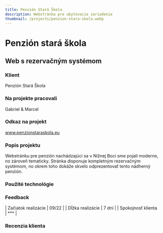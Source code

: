 ```yaml
---
title: Penzión Stará Škola
description: Webstránka pre ubytovacie zariadenie
thumbnail: /projects/penzion-stara-skola.webp
---
```



# Penzión stará škola
## Web s rezervačným systémom

### Klient
Penzión Stará Škola

### Na projekte pracovali
Gabriel & Marcel

### Odkaz na projekt
www.penzionstaraskola.eu

### Popis projektu
Webstránku pre penzión nachádzajúci sa v Nižnej Boci sme
pojali moderne, no zároveň tematicky. Stránka disponuje kompletným
rezervačným systémom, no okrem toho dokáže skvelo odprezentovať
tento nádherný penzión.

### Použité technológie
<div class="flex gap-4">
<Technology name="Astro" color="#7310a3" size={30}>
  <Icon name="simple-icons:astro" size={30} />
</Technology>
<Technology name="TypeScript" color="#3178c6" size={30}>
  <Icon name="mdi:language-typescript" size={30} />
</Technology>
<Technology name="React" color="#1adcff" size={30}>
  <Icon name="uim:react" size={30} />
</Technology>
<Technology name="tailwindcss" color="#139494" size={30}>
  <Icon name="simple-icons:tailwindcss" size={30} />
</Technology>
</div>

### Feedback
| Začiatok realizácie | 09/22 |
| Dĺžka realizácie | 7 dní |
| Spokojnosť klienta | *** |

### Recenzia klienta
